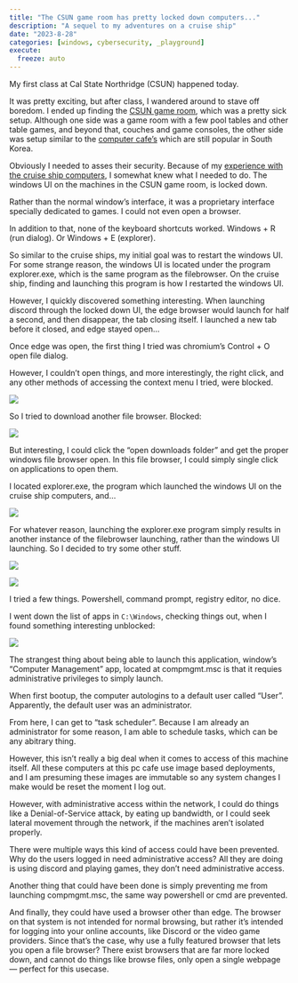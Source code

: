 ```yaml
---
title: "The CSUN game room has pretty locked down computers..."
description: "A sequel to my adventures on a cruise ship"
date: "2023-8-28"
categories: [windows, cybersecurity, _playground]
execute:
  freeze: auto
---
```


My first class at Cal State Northridge (CSUN) happened today.

It was pretty exciting, but after class, I wandered around to stave off boredom. I ended up finding the [CSUN game room](https://www.csun.edu/src/games-room), which was a pretty sick setup. Although one side was a game room with a few pool tables and other table games, and beyond that, couches and game consoles, the other side was setup similar to the [computer cafe's](https://en.wikipedia.org/wiki/PC_bang) which are still popular in South Korea. 

Obviously I needed to asses their security. Because of my [experience with the cruise ship computers](../cruise-ship-computers/), I somewhat knew what I needed to do. The windows UI on the machines in the CSUN game room, is locked down. 

Rather than the normal window's interface, it was a proprietary interface specially dedicated to games. I could not even open a browser. 

In addition to that, none of the keyboard shortcuts worked. Windows + R (run dialog). Or Windows + E (explorer).

So similar to the cruise ships, my initial goal was to restart the windows UI. For some strange reason, the windows UI is located under the program explorer.exe, which is the same program as the filebrowser. On the cruise ship, finding and launching this program is how I restarted the windows UI. 

However, I quickly discovered something interesting. When launching discord through the locked down UI, the edge browser would launch for half a second, and then disappear, the tab closing itself. I launched a new tab before it closed, and edge stayed open...


Once edge was open, the first thing I tried was chromium's Control + O open file dialog. 

However, I couldn't open things, and more interestingly, the right click, and any other methods of accessing the context menu I tried, were blocked. 

![](https://media.discordapp.net/attachments/1145897518270517291/1145898301032501358/AIL4fc_t_UdiZErKWvs9V5pkh38GP9rMPKZJBQzB5IpeA4UQVR6Z95iY2rHtGl8YSu7HEEZZt9b8QqIRVY7eEKAnf6VWHHIeu07hCVfE1754XbNmZxzvHMXtc6udDudz5cmfwN08MI45gWd7_mVi9a6SonX4nUYGjF9wE8edCBkT8R9z73vjZC9SZIRgCaHMe1WgKMe4Zybsu3YO0Nx5WTN4ucjQTVEfGSkWkt1utbVhTrI2yto6uBkFMKL42nqjJYSAIYR4hROEtefRTo_6M3q9Dihfh1KKIaRHfXnVWaYwwqpV3tITMNDccFO7GO_qAoSAvCEDeizkUS1N82sfN9qhODzPoVrKKO_DUAoU1I9VNaBK0g9dgGzggLFuwx7PGGpIVBoSSxVZpgXOcBsEiOFUYC5nwFD90WLFin8Bhcni-Qh9RrpUt_AthR4zOrgoL1eiDY-uU30VO0cyyBmroNOKbO9ca45N9SoiZWX09H3MKp89tZN4I5vh78JY..png)


So I tried to download another file browser. Blocked:

![](https://media.discordapp.net/attachments/1145897518270517291/1145898644642484284/AIL4fc_O5NomLeCXnydmTtLdmezKLzP75FuMdYnHSuD31jjZcnYb-DqOOD5apK7FdJhWY36cZm7H1nmIP8UalRPjKOoP8hHULeWlJnVL3Hw_XjpewJnT1RDpE7t5Ytu1RoPuj3tAQi5ULoYOg9DGeU52hUYpX7RSHj5GRzK9oLftc7DUYYJKYWjQ12M5ccFTjcH41DOBMgH_oDOoWkxj2nvdIkKooNfnvI-unpIKTEIGED-KCDtEr8EkGFmPuZy4Cod0OsgJdrSAMJTjOguYqznoP10dRBcTnZpYeeXGai6PfiRzzzkaZFCVDe0Rx9LX6PzBjpgAEaNjMsFbcMafVp_ShGwVEeosrsMgNbJBjA426q_6UWAflJdSohLQV28oypsnaHQngst4pwayaPR6oRMVAdYhqlo8Tx2qAEPUk4ZMqeog5yEVX1NTfwLTR_6Zy5qlBzaMF5JVNkUFCO7tKtHifBqFyBQc8s5QYjxgl4txGhDbyP3lJ6HvS79b..png)

But interesting, I could click the "open downloads folder" and get the proper windows file browser open. In this file browser, I could simply single click on applications to open them. 


I located explorer.exe, the program which launched the windows UI on the cruise ship computers, and...

![](https://media.discordapp.net/attachments/1145897518270517291/1145904889935962304/AIL4fc9ofWb0xdlHoF1s2IjUWf95XdaFI6k3TBqNgbySg-w0coa1eqFnADRrR0d-9m9NPruhi1CLplD2rSyBfIoVFcuM_NEdzmJ9_TZ7SbnUqCUfDjiEA6ut5MER7x4Pa2PzdadRhSs-1gDRvUXmDae347OfPFavXATHIZMyvObc16wvoEX2cPXL0wz5sA6nptI3I8pbDIPxP0hifIKzU3LMUvu9rsRMnPHRJspyrEGiKrG-FMU9za4JYJ2yQvGSWt9mNzTtxh8gXDcNKqKjj2zADnJDB-nFij3NAhhsUF-HjoTAvRPoBigKhjypkjaH8Id7NgbmTV4UHMMCm8ANOIXmi6a30IZOVhZQnHvwZmy9yOUhlJKyQTnBKkiszGZVZ1C23u8x-9bfPcfrCNm929S8_PHtmIKpb7F0lVk8F9TpKy4RLFRYGSMCHQzxcP8xBgHCNVUkluryZIubG75a9_jVbS6PisinkMl80iargQOsNhHDgsmNqGe2oSWv..png)


For whatever reason, launching the explorer.exe program simply results in another instance of the filebrowser launching, rather than the windows UI launching. So I decided to try some other stuff.


![](https://media.discordapp.net/attachments/1145897518270517291/1145899637899808798/AIL4fc98jpQGgHr4PP0h4xyHlIpMUhFTqbFKr3-hiek0hMcgCGC763GgqUM7g3mI0EVquELg6fP7Gt9dlZc_XGQ5SdOWo1NDt9iio5jMu92lx3Ss1IKI47JBKWG9jhVLqumIyhBB4lOpYE0eq7fLpT9GZLsyP4whc8ZOnPgL40CnthFdhHqgHzlnknJ7iUB8aGIpJZu3CAHFQO4IqMKZw7n9BE4-wBmHdGKZ1gJWoQ5qqSt26vKfeFb6Ts7yljShZ66V_silB5fCV-c3gns7B-I8oV9Gv14nhQA146jHaq4JGsCNAq5TmcMd84GSdYjYFBN8gK0YHJZfvFFCF-2wUkapbiYxOzFn_W59bPqM6wz1tn3IT_E-ZBJwO_-t5mJzMPdw_oIc16DMs9LfpkEYIA1Ixh-uiYb15c4Q5PiuJwJbzqoo1hXFyu4la9bgTAXWQlB6GUhUtbs9M3835ZhN_BSHmU8X3k4zw5JBf44lDVuLN_ZjKS9-jDFw4pwH..png)


![](https://media.discordapp.net/attachments/1145897518270517291/1145900260837822525/AIL4fc-RJj9KtnYLIHmBdE8xVpPPd8oDBTO-oUXgnMcVpuukkMcJmWeEtQqg0rytLC_VC0wdO8Q0VhwXtg5QxKX9F53zEETn7U4VKefN0_yuOjzwT01tZ9FHJUes5gpnVPJtWa5iPDduQK82qMbaiduAIbrM0uy9XJd7czRszFGOKlJbVJyaIa83CIINV436BRfY7EQux5UGdRv8HhwzD-8bbWJE01fGh5dErEPf2IK4EswYq1SjadiZjK4-Wc6fmDyqkwRKO9FFwD-YAp0BEe7N9Cqa8E_cddFuA-57BYVVRQP3JReDk1aaMqRpyBp1whZcypxPd8HEX4LDTF1lKv8rsK24BWjAkYJHrmJA3A2TWRO4qTTzfi84ZLNxVij93M72o5LfAnT2yw_ZMLoMsJnzhBY0bxqpmysRl8jH4e0DF8HazP3CzyMN92YhndibUY2O-LmuW1vEBzRRZq8v1OOntxrb-Myjm-35XUEc2lXgV1onUHd_MgI7nZvz..png)

I tried a few things. Powershell, command prompt, registry editor, no dice. 

I went down the list of apps in `C:\Windows`, checking things out, when I found something interesting unblocked: 


![](https://media.discordapp.net/attachments/1145897518270517291/1145900496746451024/AIL4fc9MTmcuuc7a0BIO1_mnefpdZEXsGl23HkEUX2nS3eWkWaQ7ZBL09OlI8KeA6x0KFvPpMB31tN7OrkhSPbp84gUX-1RHUIY2soxA0dIhuM3DwZFVkeMhOc77ZoLFr6zYPQgbFeTPykSYoGFhLuuZtIww7Dyx_rEfzEAVRcpbwx0DkRnECbd-qV5pHzjpRIUQ2Ov_twyLcOzzKu7uWeye2Ie3GeKk2-Rn9X2-rddfvaAKSBNUFK5513XmUx7adbFpdw8pulwlsB-C8mvJXk0P6lC6w0ZyOu8y_d7eCxk3TaX18f2wnku98V71rvnzNCccdvy79ctVvvCnpCXCaHJKuOEUw2qtxskRjcW-LNM92G00SWA6mLdebjTNmWz8ys4Kh1ULrIFVSuFd8Qhy97VyhfxpY_1S4JdI-7nQutGG6pAtp1cSpkD0y86Jc9ogCnpmCmAFeyoev20tevGFWTfF6Mi4ckcSmLVototyjN08l5LJ95HXHaJC-19i..png)

The strangest thing about being able to launch this application, window's "Computer Management" app, located at compmgmt.msc is that it requies administrative privileges to simply launch. 

When first bootup, the computer autologins to a default user called "User". Apparently, the default user was an administrator. 

From here, I can get to "task scheduler". Because I am already an administrator for some reason, I am able to schedule tasks, which can be any abitrary thing.

However, this isn't really a big deal when it comes to access of this machine itself. All these computers at this pc cafe use image based deployments, and I am presuming these images are immutable so any system changes I make would be reset the moment I log out. 

However, with administrative access within the network, I could do things like a Denial-of-Service attack, by eating up bandwidth, or I could seek lateral movement through the network, if the machines aren't isolated properly. 


There were multiple ways this kind of access could have been prevented. Why do the users logged in need administrative access? All they are doing is using discord and playing games, they don't need administrative access. 

Another thing that could have been done is simply preventing me from launching compmgmt.msc, the same way powershell or cmd are prevented.

And finally, they could have used a browser other than edge. The browser on that system is not intended for normal browsing, but rather it's intended for logging into your online accounts, like Discord or the video game providers. Since that's the case, why use a fully featured browser that lets you open a file browser? There exist browsers that are far more locked down, and cannot do things like browse files, only open a single webpage — perfect for this usecase. 



